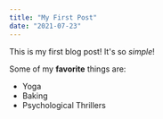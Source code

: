 ```yaml
---
title: "My First Post"
date: "2021-07-23"
---
```


This is my first blog post! It's so *simple*!

Some of my **favorite** things are:
* Yoga
* Baking
* Psychological Thrillers